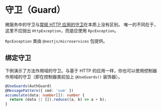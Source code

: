 # 守卫（Guard）

微服务中的守卫与[常规 HTTP 应用的守卫](/guards)在本质上没有区别。
唯一的不同在于，这里不应抛出 `HttpException`，而是应使用 `RpcException`。

<CalloutInfo>

`RpcException` 类由 `@nestjs/microservices` 包提供。

</CalloutInfo>

## 绑定守卫

下例演示了方法作用域的守卫。与基于 HTTP 的应用一样，你也可以使用控制器作用域的守卫（即在控制器类前加上 `@UseGuards()` 装饰器）。

```ts
@UseGuards(AuthGuard)
@MessagePattern({ cmd: 'sum' })
accumulate(data: number[]): number {
  return (data || []).reduce((a, b) => a + b);
}
```
